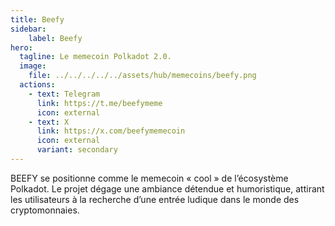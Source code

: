 ```yaml
---
title: Beefy
sidebar:
    label: Beefy
hero:
  tagline: Le memecoin Polkadot 2.0.
  image: 
    file: ../../../../../assets/hub/memecoins/beefy.png
  actions:
    - text: Telegram
      link: https://t.me/beefymeme
      icon: external
    - text: X
      link: https://x.com/beefymemecoin
      icon: external
      variant: secondary
---
```



BEEFY se positionne comme le memecoin « cool » de l’écosystème Polkadot. Le projet dégage une ambiance détendue et humoristique, attirant les utilisateurs à la recherche d’une entrée ludique dans le monde des cryptomonnaies.
